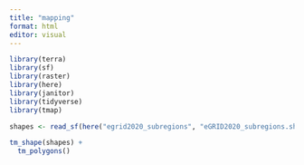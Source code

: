 ```yaml
---
title: "mapping"
format: html
editor: visual
---
```


```r
library(terra)
library(sf)
library(raster)
library(here)
library(janitor)
library(tidyverse)
library(tmap)
```

```r
shapes <- read_sf(here("egrid2020_subregions", "eGRID2020_subregions.shp"))

tm_shape(shapes) +
  tm_polygons()
```
